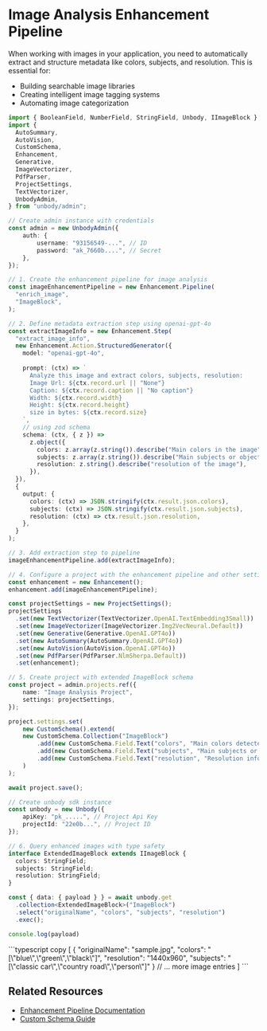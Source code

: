 
# Image Analysis Enhancement Pipeline

When working with images in your application, you need to automatically extract and structure metadata like colors, subjects, and resolution. This is essential for:
- Building searchable image libraries
- Creating intelligent image tagging systems
- Automating image categorization

```typescript copy
import { BooleanField, NumberField, StringField, Unbody, IImageBlock } from "unbody";
import {
  AutoSummary,
  AutoVision,
  CustomSchema,
  Enhancement,
  Generative,
  ImageVectorizer, 
  PdfParser,
  ProjectSettings,
  TextVectorizer,
  UnbodyAdmin,
} from "unbody/admin";

// Create admin instance with credentials
const admin = new UnbodyAdmin({
    auth: {
        username: "93156549-...", // ID
        password: "ak_7660b....", // Secret
    },
});

// 1. Create the enhancement pipeline for image analysis
const imageEnhancementPipeline = new Enhancement.Pipeline(
  "enrich_image",  
  "ImageBlock",    
);

// 2. Define metadata extraction step using openai-gpt-4o
const extractImageInfo = new Enhancement.Step(
  "extract_image_info",
  new Enhancement.Action.StructuredGenerator({
    model: "openai-gpt-4o",
    
    prompt: (ctx) => `
      Analyze this image and extract colors, subjects, resolution:
      Image Url: ${ctx.record.url || "None"}
      Caption: ${ctx.record.caption || "No caption"}
      Width: ${ctx.record.width}
      Height: ${ctx.record.height}
      size in bytes: ${ctx.record.size}
    `,
    // using zod schema 
    schema: (ctx, { z }) =>
      z.object({
        colors: z.array(z.string()).describe("Main colors in the image"),
        subjects: z.array(z.string()).describe("Main subjects or objects"),
        resolution: z.string().describe("resolution of the image"),
      }),
  }),
  {
    output: {
      colors: (ctx) => JSON.stringify(ctx.result.json.colors),
      subjects: (ctx) => JSON.stringify(ctx.result.json.subjects),
      resolution: (ctx) => ctx.result.json.resolution,
    },
  }
);

// 3. Add extraction step to pipeline
imageEnhancementPipeline.add(extractImageInfo);

// 4. Configure a project with the enhancement pipeline and other settings
const enhancement = new Enhancement();
enhancement.add(imageEnhancementPipeline);

const projectSettings = new ProjectSettings();
projectSettings
  .set(new TextVectorizer(TextVectorizer.OpenAI.TextEmbedding3Small))
  .set(new ImageVectorizer(ImageVectorizer.Img2VecNeural.Default))
  .set(new Generative(Generative.OpenAI.GPT4o))
  .set(new AutoSummary(AutoSummary.OpenAI.GPT4o))
  .set(new AutoVision(AutoVision.OpenAI.GPT4o))
  .set(new PdfParser(PdfParser.NlmSherpa.Default))
  .set(enhancement);

// 5. Create project with extended ImageBlock schema
const project = admin.projects.ref({
    name: "Image Analysis Project",
    settings: projectSettings,
});

project.settings.set(
    new CustomSchema().extend(
    new CustomSchema.Collection("ImageBlock")
        .add(new CustomSchema.Field.Text("colors", "Main colors detected in the image"))
        .add(new CustomSchema.Field.Text("subjects", "Main subjects or objects detected"))
        .add(new CustomSchema.Field.Text("resolution", "Resolution information"))
    )
);

await project.save();

// Create unbody sdk instance
const unbody = new Unbody({
    apiKey: "pk_.....", // Project Api Key
    projectId: "22e0b...", // Project ID
});

// 6. Query enhanced images with type safety
interface ExtendedImageBlock extends IImageBlock {
  colors: StringField;
  subjects: StringField;
  resolution: StringField;
}

const { data: { payload } } = await unbody.get
  .collection<ExtendedImageBlock>("ImageBlock")
  .select("originalName", "colors", "subjects", "resolution")
  .exec();

console.log(payload)  
```

<Collapse title="Response">
```typescript copy
[
    {
        "originalName": "sample.jpg",
        "colors": "[\"blue\",\"green\",\"black\"]",
        "resolution": "1440x960",
        "subjects": "[\"classic car\",\"country road\",\"person\"]"
    }
    // ... more image entries
]
```
</Collapse>

## Related Resources
- [Enhancement Pipeline Documentation](/project-configurations/enhancers)
- [Custom Schema Guide](/project-configurations/custom-schemas)